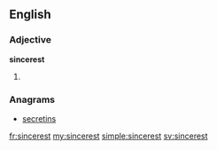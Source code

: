 ==English==

===Adjective===
'''sincerest'''

# {{superlative of|sincere}}

===Anagrams===
* [[secretins#English|secretins]]

[[fr:sincerest]]
[[my:sincerest]]
[[simple:sincerest]]
[[sv:sincerest]]